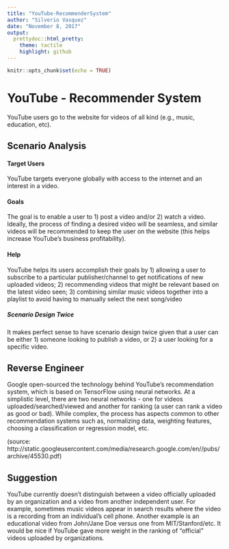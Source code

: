 ---
title: "YouTube-RecommenderSystem"
author: "Silverio Vasquez"
date: "November 8, 2017"
output:
  prettydoc::html_pretty:
    theme: tactile
    highlight: github
---

```{r setup, include=FALSE}
knitr::opts_chunk$set(echo = TRUE)
```

# YouTube - Recommender System

YouTube users go to the website for videos of all kind (e.g., music, education, etc).

## Scenario Analysis

#### Target Users

YouTube targets everyone globally with access to the internet and an interest in a video.

#### Goals

The goal is to enable a user to 1) post a video and/or 2) watch a video. Ideally, the process of finding a desired video will be seamless, and similar videos will be recommended to keep the user on the website (this helps increase YouTube's business profitability).

#### Help

YouTube helps its users accomplish their goals by 1) allowing a user to subscribe to a particular publisher/channel to get notifications of new uploaded videos; 2) recommending videos that might be relevant based on the latest video seen; 3) combining similar music videos together into a playlist to avoid having to manually select the next song/video

##### Scenario Design Twice

It makes perfect sense to have scenario design twice given that a user can be either 1) someone looking to publish a video, or 2) a user looking for a specific video.

## Reverse Engineer

Google open-sourced the technology behind YouTube's recommendation system, which is based on TensorFlow using neural networks. At a simplistic level, there are two neural networks - one for videos uploaded/searched/viewed and another for ranking (a user can rank a video as good or bad). While complex, the process has aspects common to other recommendation systems such as, normalizing data, weighting features, choosing a classification or regression model, etc. 

(source: http://static.googleusercontent.com/media/research.google.com/en//pubs/archive/45530.pdf)

## Suggestion

YouTube currently doesn't distinguish between a video officially uploaded by an organization and a video from another independent user. For example, sometimes music videos appear in search results where the video is a recording from an individual's cell phone. Another example is an educational video from John/Jane Doe versus one from MIT/Stanford/etc. It would be nice if YouTube gave more weight in the ranking of "official" videos uploaded by organizations.


